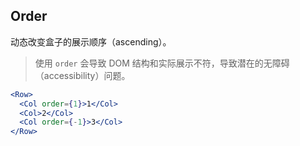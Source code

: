 ## Order

动态改变盒子的展示顺序（ascending）。

> 使用 `order` 会导致 DOM 结构和实际展示不符，导致潜在的无障碍（accessibility）问题。

```jsx live=true className=s-grid-example
<Row>
  <Col order={1}>1</Col>
  <Col>2</Col>
  <Col order={-1}>3</Col>
</Row>
```
